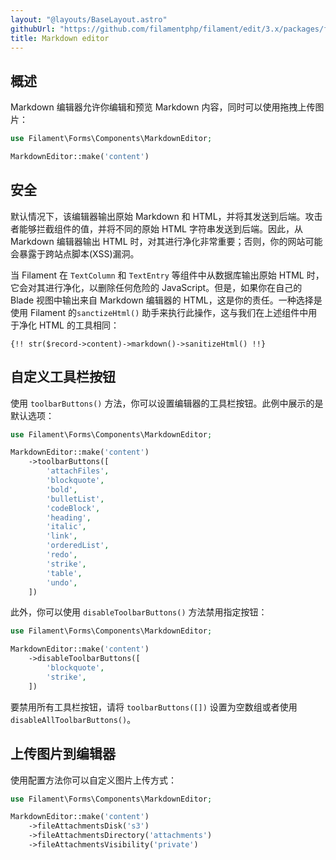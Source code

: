 ```yaml
---
layout: "@layouts/BaseLayout.astro"
githubUrl: "https://github.com/filamentphp/filament/edit/3.x/packages/forms/docs/03-fields/11-markdown-editor.md"
title: Markdown editor
---
```


## 概述

Markdown 编辑器允许你编辑和预览 Markdown 内容，同时可以使用拖拽上传图片：

```php
use Filament\Forms\Components\MarkdownEditor;

MarkdownEditor::make('content')
```

<AutoScreenshot name="forms/fields/markdown-editor/simple" alt="Markdown editor" version="3.x" />

## 安全

默认情况下，该编辑器输出原始 Markdown 和 HTML，并将其发送到后端。攻击者能够拦截组件的值，并将不同的原始 HTML 字符串发送到后端。因此，从 Markdown 编辑器输出 HTML 时，对其进行净化非常重要；否则，你的网站可能会暴露于跨站点脚本(XSS)漏洞。

当 Filament 在 `TextColumn` 和 `TextEntry` 等组件中从数据库输出原始 HTML 时，它会对其进行净化，以删除任何危险的 JavaScript。但是，如果你在自己的 Blade 视图中输出来自 Markdown 编辑器的 HTML，这是你的责任。一种选择是使用 Filament 的`sanctizeHtml()` 助手来执行此操作，这与我们在上述组件中用于净化 HTML 的工具相同：

```blade
{!! str($record->content)->markdown()->sanitizeHtml() !!}
```

## 自定义工具栏按钮

使用 `toolbarButtons()` 方法，你可以设置编辑器的工具栏按钮。此例中展示的是默认选项：

```php
use Filament\Forms\Components\MarkdownEditor;

MarkdownEditor::make('content')
    ->toolbarButtons([
        'attachFiles',
        'blockquote',
        'bold',
        'bulletList',
        'codeBlock',
        'heading',
        'italic',
        'link',
        'orderedList',
        'redo',
        'strike',
        'table',
        'undo',
    ])
```

此外，你可以使用 `disableToolbarButtons()` 方法禁用指定按钮：

```php
use Filament\Forms\Components\MarkdownEditor;

MarkdownEditor::make('content')
    ->disableToolbarButtons([
        'blockquote',
        'strike',
    ])
```

要禁用所有工具栏按钮，请将 `toolbarButtons([])` 设置为空数组或者使用 `disableAllToolbarButtons()`。

## 上传图片到编辑器

使用配置方法你可以自定义图片上传方式：

```php
use Filament\Forms\Components\MarkdownEditor;

MarkdownEditor::make('content')
    ->fileAttachmentsDisk('s3')
    ->fileAttachmentsDirectory('attachments')
    ->fileAttachmentsVisibility('private')
```

